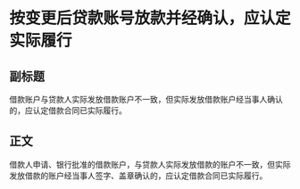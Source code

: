 # 按变更后贷款账号放款并经确认，应认定实际履行
## 副标题
借款账户与贷款人实际发放借款账户不一致，但实际发放借款账户经当事人确认的，应认定借款合同已实际履行。
## 正文
借款人申请、银行批准的借款账户，与贷款人实际发放借款的账户不一致，但实际发放借款的账户经当事人签字、盖章确认的，应认定借款合同已实际履行。